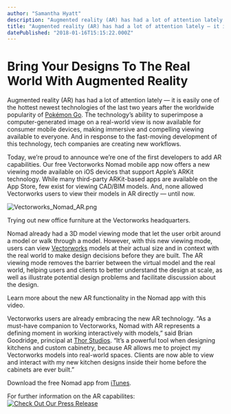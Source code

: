 ```yaml
---
author: "Samantha Hyatt"
description: "Augmented reality (AR) has had a lot of attention lately — it is easily one of the hottest newest technologies of the last two years. "
title: "Augmented reality (AR) has had a lot of attention lately — it is easily one of the hottest newest technologies of the last two years. " 
datePublished: "2018-01-16T15:15:22.000Z"
---
```

# Bring Your Designs To The Real World With Augmented Reality

Augmented reality (AR) has had a lot of attention lately — it is easily one of the hottest newest technologies of the last two years after the worldwide popularity of [Pokémon Go](//blog.vectorworks.net/2016/09/virtual-reality-going-mind-behind-vr-vectorworks-2017?utm%5Fcampaign=blog&utm%5Fsource=intext&utm%5Fmedium=planetvectorworks&utm%5Fcontent=nomadar011618). The technology’s ability to superimpose a computer-generated image on a real-world view is now available for consumer mobile devices, making immersive and compelling viewing available to everyone. And in response to the fast-moving development of this technology, tech companies are creating new workflows.

Today, we’re proud to announce we’re one of the first developers to add AR capabilities. Our free Vectorworks Nomad mobile app now offers a new viewing mode available on iOS devices that support Apple’s ARKit technology. While many third-party ARKit-based apps are available on the App Store, few exist for viewing CAD/BIM models. And, none allowed Vectorworks users to view their models in AR directly — until now.

![Vectorworks_Nomad_AR.png](https://blog.vectorworks.net/hs-fs/hubfs/Blog%20Images/181601_NomadAR/Vectorworks_Nomad_AR.png?width=621&height=466&name=Vectorworks_Nomad_AR.png) 

Trying out new office furniture at the Vectorworks headquarters.

Nomad already had a 3D model viewing mode that let the user orbit around a model or walk through a model. However, with this new viewing mode, users can view [Vectorworks](http://www.vectorworks.net/?utm%5Fcampaign=blog&utm%5Fsource=intext&utm%5Fmedium=planetvectorworks&utm%5Fcontent=nomadar011618) models at their actual size and in context with the real world to make design decisions before they are built. The AR viewing mode removes the barrier between the virtual model and the real world, helping users and clients to better understand the design at scale, as well as illustrate potential design problems and facilitate discussion about the design.

Learn more about the new AR functionality in the Nomad app with this video.

Vectorworks users are already embracing the new AR technology. “As a must-have companion to Vectorworks, Nomad with AR represents a defining moment in working interactively with models,” said Brian Goodridge, principal at [Thor Studios](http://www.thorstudiosinc.com/). “It’s a powerful tool when designing kitchens and custom cabinetry, because AR allows me to project my Vectorworks models into real-world spaces. Clients are now able to view and interact with my new kitchen designs inside their home before the cabinets are ever built.”

Download the free Nomad app from [iTunes](https://itunes.apple.com/us/app/vectorworks-nomad/id506706850?mt=8).

For further information on the AR capabilites: [![Check Out Our Press Release](https://no-cache.hubspot.com/cta/default/3018241/e6f06596-f614-4995-8583-6451e82baf12.png)](https://cta-redirect.hubspot.com/cta/redirect/3018241/e6f06596-f614-4995-8583-6451e82baf12) 

 
